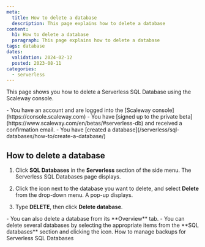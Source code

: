 ```yaml
---
meta:
  title: How to delete a database
  description: This page explains how to delete a database
content:
  h1: How to delete a database
  paragraph: This page explains how to delete a database
tags: database
dates:
  validation: 2024-02-12
  posted: 2023-08-11
categories:
  - serverless
---
```


This page shows you how to delete a Serverless SQL Database using the Scaleway console.

<Macro id="iam-requirements" />

<Message type="requirement">
  - You have an account and are logged into the [Scaleway console](https://console.scaleway.com)
  - You have [signed up to the private beta](https://www.scaleway.com/en/betas/#serverless-db) and received a confirmation email.
  - You have [created a database](/serverless/sql-databases/how-to/create-a-database/)
</Message>

## How to delete a database

1. Click **SQL Databases** in the **Serverless** section of the side menu. The Serverless SQL Databases page displays.

2. Click the <Icon name="more" /> icon next to the database you want to delete, and select **Delete** from the drop-down menu. A pop-up displays.

3. Type **DELETE**, then click **Delete database**.

<Message type="tip">
    - You can also delete a database from its **Overview** tab.
    - You can delete several databases by selecting the appropriate items from the **SQL databases** section and clicking the <Icon mane="delete" /> icon.
</Message>

<Navigation title="See also">
  <PreviousButton to="/serverless/sql-databases/how-to/manage-backups/">How to manage backups for Serverless SQL Databases</PreviousButton>
</Navigation>